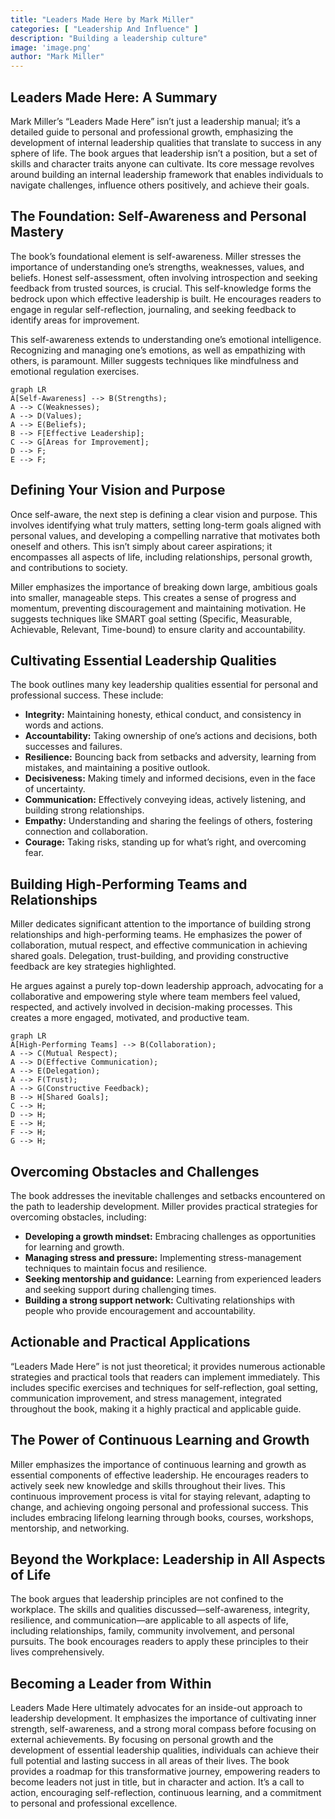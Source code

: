 ```yaml
---
title: "Leaders Made Here by Mark Miller"
categories: [ "Leadership And Influence" ]
description: "Building a leadership culture"
image: 'image.png'
author: "Mark Miller"
---
```

## Leaders Made Here: A Summary

Mark Miller's "Leaders Made Here" isn't just a leadership manual; it's a detailed guide to personal and professional growth, emphasizing the development of internal leadership qualities that translate to success in any sphere of life.  The book argues that leadership isn't a position, but a set of skills and character traits anyone can cultivate.  Its core message revolves around building an internal leadership framework that enables individuals to navigate challenges, influence others positively, and achieve their goals.


## The Foundation: Self-Awareness and Personal Mastery

The book's foundational element is self-awareness.  Miller stresses the importance of understanding one's strengths, weaknesses, values, and beliefs.  Honest self-assessment, often involving introspection and seeking feedback from trusted sources, is crucial.  This self-knowledge forms the bedrock upon which effective leadership is built. He encourages readers to engage in regular self-reflection, journaling, and seeking feedback to identify areas for improvement.

This self-awareness extends to understanding one's emotional intelligence. Recognizing and managing one's emotions, as well as empathizing with others, is paramount. Miller suggests techniques like mindfulness and emotional regulation exercises.

```mermaid
graph LR
A[Self-Awareness] --> B(Strengths);
A --> C(Weaknesses);
A --> D(Values);
A --> E(Beliefs);
B --> F[Effective Leadership];
C --> G[Areas for Improvement];
D --> F;
E --> F;
```


## Defining Your Vision and Purpose

Once self-aware, the next step is defining a clear vision and purpose. This involves identifying what truly matters, setting long-term goals aligned with personal values, and developing a compelling narrative that motivates both oneself and others.  This isn't simply about career aspirations; it encompasses all aspects of life, including relationships, personal growth, and contributions to society.

Miller emphasizes the importance of breaking down large, ambitious goals into smaller, manageable steps.  This creates a sense of progress and momentum, preventing discouragement and maintaining motivation.  He suggests techniques like SMART goal setting (Specific, Measurable, Achievable, Relevant, Time-bound) to ensure clarity and accountability.


## Cultivating Essential Leadership Qualities

The book outlines many key leadership qualities essential for personal and professional success. These include:

* **Integrity:** Maintaining honesty, ethical conduct, and consistency in words and actions.
* **Accountability:** Taking ownership of one's actions and decisions, both successes and failures.
* **Resilience:** Bouncing back from setbacks and adversity, learning from mistakes, and maintaining a positive outlook.
* **Decisiveness:** Making timely and informed decisions, even in the face of uncertainty.
* **Communication:** Effectively conveying ideas, actively listening, and building strong relationships.
* **Empathy:** Understanding and sharing the feelings of others, fostering connection and collaboration.
* **Courage:** Taking risks, standing up for what's right, and overcoming fear.


## Building High-Performing Teams and Relationships

Miller dedicates significant attention to the importance of building strong relationships and high-performing teams.  He emphasizes the power of collaboration, mutual respect, and effective communication in achieving shared goals.  Delegation, trust-building, and providing constructive feedback are key strategies highlighted.

He argues against a purely top-down leadership approach, advocating for a collaborative and empowering style where team members feel valued, respected, and actively involved in decision-making processes.  This creates a more engaged, motivated, and productive team.


```mermaid
graph LR
A[High-Performing Teams] --> B(Collaboration);
A --> C(Mutual Respect);
A --> D(Effective Communication);
A --> E(Delegation);
A --> F(Trust);
A --> G(Constructive Feedback);
B --> H[Shared Goals];
C --> H;
D --> H;
E --> H;
F --> H;
G --> H;
```

## Overcoming Obstacles and Challenges

The book addresses the inevitable challenges and setbacks encountered on the path to leadership development.  Miller provides practical strategies for overcoming obstacles, including:

* **Developing a growth mindset:** Embracing challenges as opportunities for learning and growth.
* **Managing stress and pressure:** Implementing stress-management techniques to maintain focus and resilience.
* **Seeking mentorship and guidance:** Learning from experienced leaders and seeking support during challenging times.
* **Building a strong support network:** Cultivating relationships with people who provide encouragement and accountability.


## Actionable and Practical Applications

"Leaders Made Here" is not just theoretical; it provides numerous actionable strategies and practical tools that readers can implement immediately. This includes specific exercises and techniques for self-reflection, goal setting, communication improvement, and stress management, integrated throughout the book, making it a highly practical and applicable guide.


##  The Power of Continuous Learning and Growth

Miller emphasizes the importance of continuous learning and growth as essential components of effective leadership. He encourages readers to actively seek new knowledge and skills throughout their lives. This continuous improvement process is vital for staying relevant, adapting to change, and achieving ongoing personal and professional success. This includes embracing lifelong learning through books, courses, workshops, mentorship, and networking.


##  Beyond the Workplace: Leadership in All Aspects of Life

The book argues that leadership principles are not confined to the workplace. The skills and qualities discussed—self-awareness, integrity, resilience, and communication—are applicable to all aspects of life, including relationships, family, community involvement, and personal pursuits. The book encourages readers to apply these principles to their lives comprehensively.


## Becoming a Leader from Within

Leaders Made Here ultimately advocates for an inside-out approach to leadership development. It emphasizes the importance of cultivating inner strength, self-awareness, and a strong moral compass before focusing on external achievements. By focusing on personal growth and the development of essential leadership qualities, individuals can achieve their full potential and lasting success in all areas of their lives. The book provides a roadmap for this transformative journey, empowering readers to become leaders not just in title, but in character and action. It's a call to action, encouraging self-reflection, continuous learning, and a commitment to personal and professional excellence.

